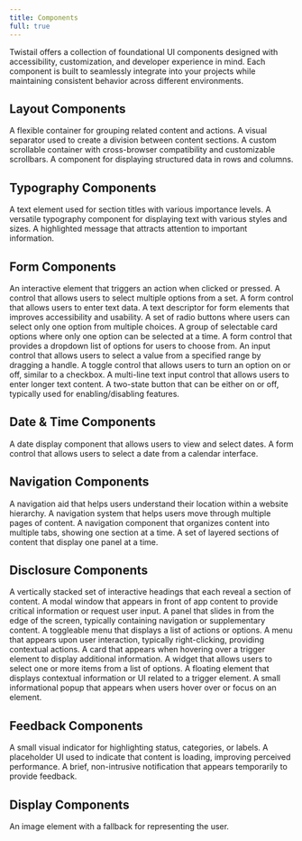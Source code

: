 ```yaml
---
title: Components
full: true
---
```


Twistail offers a collection of foundational UI components designed with accessibility,
customization, and developer experience in mind. Each component is built to seamlessly
integrate into your projects while maintaining consistent behavior across different
environments.

## Layout Components

<Cards>
  <Card href="/docs/components/card" title="Card">
    A flexible container for grouping related content and actions.
  </Card>
  <Card href="/docs/components/divider" title="Divider">
    A visual separator used to create a division between content sections.
  </Card>
  <Card href="/docs/components/scroll-area" title="Scroll Area">
    A custom scrollable container with cross-browser compatibility and customizable scrollbars.
  </Card>
  <Card href="/docs/components/table" title="Table">
    A component for displaying structured data in rows and columns.
  </Card>
</Cards>

## Typography Components

<Cards>
  <Card href="/docs/components/heading" title="Heading">
    A text element used for section titles with various importance levels.
  </Card>
  <Card href="/docs/components/text" title="Text">
    A versatile typography component for displaying text with various styles and sizes.
  </Card>
  <Card href="/docs/components/callout" title="Callout">
    A highlighted message that attracts attention to important information.
  </Card>
</Cards>

## Form Components

<Cards>
  <Card href="/docs/components/button" title="Button">
    An interactive element that triggers an action when clicked or pressed.
  </Card>
  <Card href="/docs/components/checkbox" title="Checkbox">
    A control that allows users to select multiple options from a set.
  </Card>
  <Card href="/docs/components/input" title="Input">
    A form control that allows users to enter text data.
  </Card>
  <Card href="/docs/components/label" title="Label">
    A text descriptor for form elements that improves accessibility and usability.
  </Card>
  <Card href="/docs/components/radio-group" title="Radio Group">
    A set of radio buttons where users can select only one option from multiple choices.
  </Card>
  <Card href="/docs/components/radio-card-group" title="Radio Card Group">
    A group of selectable card options where only one option can be selected at a time.
  </Card>
  <Card href="/docs/components/select" title="Select">
    A form control that provides a dropdown list of options for users to choose from.
  </Card>
  <Card href="/docs/components/slider" title="Slider">
    An input control that allows users to select a value from a specified range by dragging a handle.
  </Card>
  <Card href="/docs/components/switch" title="Switch">
    A toggle control that allows users to turn an option on or off, similar to a checkbox.
  </Card>
  <Card href="/docs/components/textarea" title="Textarea">
    A multi-line text input control that allows users to enter longer text content.
  </Card>
  <Card href="/docs/components/toggle" title="Toggle">
    A two-state button that can be either on or off, typically used for enabling/disabling features.
  </Card>
</Cards>

## Date & Time Components

<Cards>
  <Card href="/docs/components/calendar" title="Calendar">
    A date display component that allows users to view and select dates.
  </Card>
  <Card href="/docs/components/date-picker" title="Date Picker">
    A form control that allows users to select a date from a calendar interface.
  </Card>
</Cards>

## Navigation Components

<Cards>
  <Card href="/docs/components/breadcrumb" title="Breadcrumb">
    A navigation aid that helps users understand their location within a website hierarchy.
  </Card>
  <Card href="/docs/components/pagination" title="Pagination">
    A navigation system that helps users move through multiple pages of content.
  </Card>
  <Card href="/docs/components/tab-navigation" title="Tab Navigation">
    A navigation component that organizes content into multiple tabs, showing one section at a time.
  </Card>
  <Card href="/docs/components/tabs" title="Tabs">
    A set of layered sections of content that display one panel at a time.
  </Card>
</Cards>

## Disclosure Components

<Cards>
  <Card href="/docs/components/accordion" title="Accordion">
    A vertically stacked set of interactive headings that each reveal a section of content.
  </Card>
  <Card href="/docs/components/dialog" title="Dialog">
    A modal window that appears in front of app content to provide critical information or request user input.
  </Card>
  <Card href="/docs/components/drawer" title="Drawer">
    A panel that slides in from the edge of the screen, typically containing navigation or supplementary content.
  </Card>
  <Card href="/docs/components/dropdown-menu" title="Dropdown Menu">
    A toggleable menu that displays a list of actions or options.
  </Card>
  <Card href="/docs/components/context-menu" title="Context Menu">
    A menu that appears upon user interaction, typically right-clicking, providing contextual actions.
  </Card>
  <Card href="/docs/components/hover-card" title="Hover Card">
    A card that appears when hovering over a trigger element to display additional information.
  </Card>
  <Card href="/docs/components/listbox" title="Listbox">
    A widget that allows users to select one or more items from a list of options.
  </Card>
  <Card href="/docs/components/popover" title="Popover">
    A floating element that displays contextual information or UI related to a trigger element.
  </Card>
  <Card href="/docs/components/tooltip" title="Tooltip">
    A small informational popup that appears when users hover over or focus on an element.
  </Card>
</Cards>

## Feedback Components

<Cards>
  <Card href="/docs/components/badge" title="Badge">
    A small visual indicator for highlighting status, categories, or labels.
  </Card>
  <Card href="/docs/components/skeleton" title="Skeleton">
    A placeholder UI used to indicate that content is loading, improving perceived performance.
  </Card>
  <Card href="/docs/components/toast" title="Toast">
    A brief, non-intrusive notification that appears temporarily to provide feedback.
  </Card>
</Cards>

## Display Components

<Cards>
  <Card href="/docs/components/avatar" title="Avatar">
    An image element with a fallback for representing the user.
  </Card>
</Cards>
